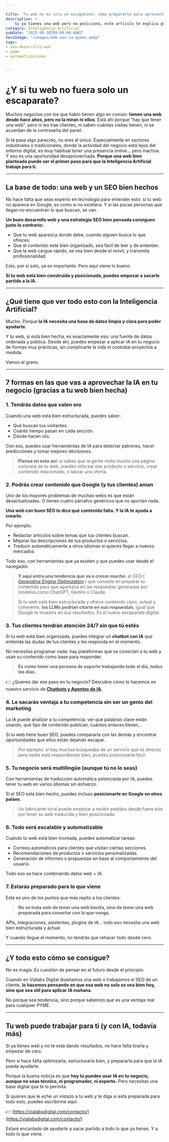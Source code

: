 ---

title: "Tu web no es solo un escaparate: cómo prepararte para aprovechar la IA"
description: >-
    Si ya tienes una web pero no posiciona, este artículo te explica por qué una base web bien hecha es el primer paso para aplicar Inteligencia Artificial en tu negocio. Práctico, directo y pensado para pymes que quieren avanzar.
category: Inteligencia Artificial
pubDate: "2025-08-30T09:00:00.000Z"
heroImage: "/images/web-seo-ia-pymes.webp"
tags:
- seo-desarrollo-web
- pyme
- automatizaciones


---


# ¿Y si tu web no fuera solo un escaparate?

Muchos negocios con los que hablo tienen algo en común: **tienen una web desde hace años, pero no la miran ni ellos**. Está ahí porque "hay que tener una web", pero ni les trae clientes, ni saben cuántas visitas tienen, ni se acuerdan de la contraseña del panel.

Si te pasa algo parecido, no eres el único. Especialmente en sectores industriales o tradicionales, donde la actividad del negocio está lejos del entorno digital, es muy habitual tener una presencia online... pero inactiva. Y eso es una oportunidad desaprovechada. **Porque una web bien planteada puede ser el primer paso para que la Inteligencia Artificial trabaje para ti.**

---

## La base de todo: una web y un SEO bien hechos

No hace falta que seas experto en tecnología para entender esto: si tu web no aparece en Google, es como si no existiera. Y si las pocas personas que llegan no encuentran lo que buscan, se van.

**Un buen desarrollo web y una estrategia SEO bien pensada consiguen justo lo contrario:**

* Que tu web aparezca donde debe, cuando alguien busca lo que ofreces.
* Que el contenido esté bien organizado, sea fácil de leer y de entender.
* Que la web cargue rápido, se vea bien desde el móvil, y transmita profesionalidad.

Esto, por sí solo, ya es importante. Pero aquí viene lo bueno:

**Si tu web está bien construida y posicionada, puedes empezar a sacarle partido a la IA.**

---

## ¿Qué tiene que ver todo esto con la Inteligencia Artificial?

Mucho. Porque **la IA necesita una base de datos limpia y clara para poder ayudarte.**

Y tu web, si está bien hecha, es exactamente eso: una fuente de datos ordenada y pública. Desde ahí, puedes empezar a aplicar IA en tu negocio de formas muy prácticas, sin complicarte la vida ni contratar proyectos a medida.

Vamos al grano.

---

## 7 formas en las que vas a aprovechar la IA en tu negocio (gracias a tu web bien hecha)

### 1. Tendrás datos que valen oro

Cuando una web está bien estructurada, puedes saber:

* Qué buscan tus visitantes.
* Cuánto tiempo pasan en cada sección.
* Dónde hacen clic.

Con eso, puedes usar herramientas de IA para detectar patrones, hacer predicciones y tomar mejores decisiones.

> **Piensa en esto así:** si sabes que la gente visita mucho una página concreta de tu web, puedes reforzar ese producto o servicio, crear contenido relacionado, o lanzar una oferta.

### 2. Podrás crear contenido que Google (y tus clientes) aman

Uno de los mayores problemas de muchas webs es que están desactualizadas. O tienen cuatro párrafos genéricos que no aportan nada.

**Una web con buen SEO te dice qué contenido falta. Y la IA te ayuda a crearlo.**

Por ejemplo:

* Redactar artículos sobre temas que tus clientes buscan.
* Mejorar las descripciones de tus productos o servicios.
* Traducir automáticamente a otros idiomas si quieres llegar a nuevos mercados.

Todo eso, con herramientas que ya existen y que puedes usar desde el navegador.

> **Y aquí entra una tendencia que va a crecer mucho:** el GEO ( [*Generative Engine Optimization*](https://mindfulml.vialabsdigital.com/post/seo-era-ia/) ) que consiste en preparar tu contenido para que aparezca en las respuestas generadas por modelos como ChatGPT, Gemini o Claude.
>
> Si tu web está bien estructurada y ofrece contenido claro, actual y coherente, **los LLMs podrían citarte en sus respuestas**, igual que Google te muestra en sus resultados. Es el nuevo escaparate digital.

### 3. Tus clientes tendrán atención 24/7 sin que tú estés

Si tu web está bien organizada, puedes integrar un **chatbot con IA** que entienda las dudas de tus clientes y les responda en el momento.  

No necesitas programar nada: hay plataformas que se conectan a tu web y usan su contenido como base para responder.  

> **Es como tener una persona de soporte trabajando todo el día, todos los días.**

👉 ¿Quieres dar ese paso en tu negocio? Descubre cómo lo hacemos en nuestro servicio de [**Chatbots y Agentes de IA**](https://vialabsdigital.com/chatbots-y-agentes-de-ia/).


### 4. Le sacarás ventaja a tu competencia sin ser un genio del marketing

La IA puede analizar a tu competencia: ver qué palabras clave están usando, qué tipo de contenido publican, cuántos enlaces tienen...

Si tu web tiene buen SEO, puedes compararla con las demás y encontrar oportunidades que ellos están dejando escapar.

> Por ejemplo: si hay muchas búsquedas de un servicio que tú ofreces pero nadie está respondiendo bien, puedes posicionarte fácil.

### 5. Tu negocio será multilingüe (aunque tú no lo seas)

Con herramientas de traducción automática potenciada por IA, puedes tener tu web en varios idiomas sin esfuerzo.

Si el SEO está bien hecho, puedes incluso **posicionarte en Google en otros países**.

> Un fabricante local puede empezar a recibir pedidos desde fuera solo por tener su web traducida y bien posicionada.

### 6. Todo será escalable y automatizable

Cuando tu web está bien montada, puedes automatizar tareas:

* Correos automáticos para clientes que visitan ciertas secciones.
* Recomendaciones de productos o servicios personalizadas.
* Generación de informes o propuestas en base al comportamiento del usuario.

Todo eso se hace combinando datos web + IA.

### 7. Estarás preparado para lo que viene

Este es uno de los puntos que más repito a los clientes:

> **No se trata solo de tener una web bonita, sino de tener una web preparada para conectar con lo que venga.**

APIs, integraciones, asistentes, plugins de IA... todo eso necesita una web bien estructurada y actual.

Y cuando llegue el momento, no tendrás que rehacer todo desde cero.

---

## ¿Y todo esto cómo se consigue?

No es magia. Es cuestión de pensar en el futuro desde el principio.

Cuando en Vialabs Digital diseñamos una web o trabajamos el SEO de un cliente, **lo hacemos pensando en que esa web no solo se vea bien hoy, sino que sea útil para aplicar IA mañana.**

No porque sea tendencia, sino porque sabemos que es una ventaja real para cualquier PYME.

---

## Tu web puede trabajar para ti (y con IA, todavía más)

Si ya tienes web y no te está dando resultados, no hace falta tirarla y empezar de cero.

Pero sí hace falta optimizarla, estructurarla bien, y prepararla para que la IA pueda ayudarte.

Porque la buena noticia es que **hoy tú puedes usar IA en tu negocio, aunque no seas técnico, ni programador, ni experto.** Pero necesitas una base digital que te lo permita.

Si quieres que le eche un vistazo a tu web y te diga si está preparada para todo esto, puedes escribirme aquí:

👉 [https://vialabsdigital.com/contacto/](https://vialabsdigital.com/contacto/)

Estaré encantado de ayudarte a sacar partido a todo lo que ya tienes. Y a todo lo que viene.
